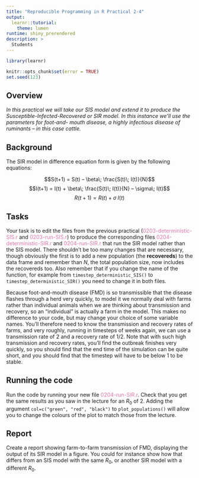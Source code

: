 ```yaml
---
title: "Reproducible Programming in R Practical 2-4"
output: 
  learnr::tutorial:
    theme: lumen
runtime: shiny_prerendered
description: >
  Students
---
```


```r
library(learnr)

knitr::opts_chunk$set(error = TRUE)
set.seed(123)
```

## Overview

*In this practical we will take our SIS model and extend it to produce the Susceptible-Infected-Recovered or SIR model. In this instance we’ll use the parameters for foot-and- mouth disease, a highly infectious disease of ruminants – in this case cattle.*

## Background

The SIR model in difference equation form is given by the following equations:

$$S(t+1) = S(t) – \beta\; \frac{S(t)\; I(t)}{N}$$
$$I(t+1) = I(t) + \beta\; \frac{S(t)\; I(t)}{N} – \sigma\; I(t)$$
$$R(t+1) = R(t) + \sigma\; I(t)$$

## Tasks

Your task is to edit the files from the previous practical 
(<span style="color: #de77ae;">0203-deterministic-SIS.r</span> and 
<span style="color: #de77ae;">0203-run-SIS.r</span>) to produce
the corresponding files 
<span style="color: #de77ae;">0204-deterministic-SIR.r</span> and 
<span style="color: #de77ae;">0204-run-SIR.r</span> that 
run the SIR model rather than the SIS model. There shouldn’t be too many changes 
that are necessary, though obviously the first is to add a new population (the
**recovereds**) to the data frame and remember than $N$, the total population size, 
now includes the recovereds too. Also remember that if you change the name of 
the function, for example from `timestep_deterministic_SIS()` to
`timestep_deterministic_SIR()` you need to change it in both files. 

Because
foot-and-mouth disease (FMD) is so transmissible that the disease flashes 
through a herd very quickly, to model it we normally deal with farms rather than
individual animals when we are thinking about transmission and recovery, so an
"individual" is actually a farm in the model. This makes no difference to your 
code, but may change your choice of some variable names. You’ll therefore need 
to know the transmission and recovery rates of farms, and very roughly, running 
in timesteps of weeks again, we can use a transmission rate of 2 and a recovery
rate of 1/2. Note that with such high transmission and recovery rates, you’ll 
find the outbreak finishes very quickly, so you should find that the end time of
the simulation can be quite short, and you should find that the timestep will 
have to be below 1 to be stable.

## Running the code

Run the code by running your new file <span style="color: #de77ae;">0204-run-SIR.r</span>. Check that you get the 
same results as you saw in the lecture for an $R_0$ of 2. Adding the argument
`col=c("green", "red", "black")` to `plot_populations()` will allow you to 
change the colours of the plot to match those from the lecture.

## Report

Create a report showing farm-to-farm transmission of FMD, displaying the output
of its SIR model in a figure. You could for instance show how that differs 
from an SIS model with the same $R_0$, or another SIR model with a different
$R_0$.
